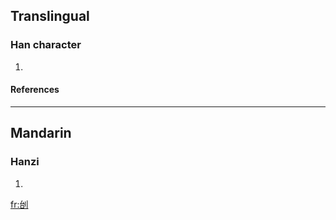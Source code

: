 ==Translingual==
===Han character===
{{Han char|rn=18|rad=刀|as=05|sn=7|four=|canj=戈口中弓 (IRLN)}}
# {{defn|Han|sort=刀05}}
====References====
{{Han ref|kx=0138.100|dkj=01922|dj=0311.110|hdz=10332.030|uh=5223|ud=21027}}
----
==Mandarin==
===Hanzi===
{{cmn-hanzi|pin=[[zhōng]] (zhong1)|wg=chung<sup>1</sup>}}
# {{defn|Mandarin}}




[[fr:刣]]